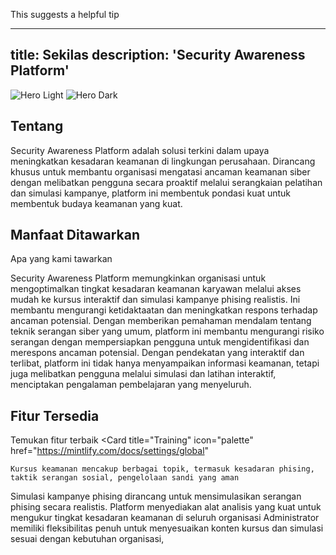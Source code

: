 <Tip>This suggests a helpful tip</Tip>

---
title: Sekilas
description: 'Security Awareness Platform'
---

<img
  className="block dark:hidden"
  src="/images/hero-light.svg"
  alt="Hero Light"
/>
<img
  className="hidden dark:block"
  src="/images/hero-dark.svg"
  alt="Hero Dark"
/>

## Tentang 

Security Awareness Platform adalah solusi terkini dalam upaya meningkatkan kesadaran keamanan di lingkungan perusahaan. Dirancang khusus untuk membantu organisasi mengatasi ancaman keamanan siber dengan melibatkan pengguna secara proaktif melalui serangkaian pelatihan dan simulasi kampanye, platform ini membentuk pondasi kuat untuk membentuk budaya keamanan yang kuat.

## Manfaat Ditawarkan
Apa yang kami tawarkan 
<AccordionGroup>

<Accordion icon="message-bot" title="Meningkatkan Kesadaran Keamanan">
  Security Awareness Platform memungkinkan organisasi untuk mengoptimalkan tingkat kesadaran keamanan karyawan melalui akses mudah ke kursus interaktif dan simulasi kampanye phising realistis. Ini membantu mengurangi ketidaktaatan dan meningkatkan respons terhadap ancaman potensial.
</Accordion>
<Accordion icon="rocket" title="Mengurangi Risiko Serangan">
  Dengan memberikan pemahaman mendalam tentang teknik serangan siber yang umum, platform ini membantu mengurangi risiko serangan dengan mempersiapkan pengguna untuk mengidentifikasi dan merespons ancaman potensial.
</Accordion>
<Accordion icon="rocket" title="Melibatkan Pengguna Secara Proaktif">
  Dengan pendekatan yang interaktif dan terlibat, platform ini tidak hanya menyampaikan informasi keamanan, tetapi juga melibatkan pengguna melalui simulasi dan latihan interaktif, menciptakan pengalaman pembelajaran yang menyeluruh.
</Accordion>

</AccordionGroup>


## Fitur Tersedia
Temukan fitur terbaik
<CardGroup cols={2}>
  <Card
    title="Training"
    icon="palette"
    href="https://mintlify.com/docs/settings/global"
  >
    Kursus keamanan mencakup berbagai topik, termasuk kesadaran phising, taktik serangan sosial, pengelolaan sandi yang aman
  </Card>
  <Card
    title="Kampanye Simulasi"
    icon="code"
    href="https://mintlify.com/docs/api-playground/openapi"
  >
    Simulasi kampanye phising dirancang untuk mensimulasikan serangan phising secara realistis.
  </Card>
  <Card
    title="Pelacakan dan Analisis"
    icon="screwdriver-wrench"
    href="https://mintlify.com/docs/components/accordion"
  >
    Platform menyediakan alat analisis yang kuat untuk mengukur tingkat kesadaran keamanan di seluruh organisasi
  </Card>
  <Card
    title="Kustomisasi"
    icon="stars"
    href="https://mintlify.com/showcase"
  >
    Administrator memiliki fleksibilitas penuh untuk menyesuaikan konten kursus dan simulasi sesuai dengan kebutuhan organisasi,
  </Card>
</CardGroup>
